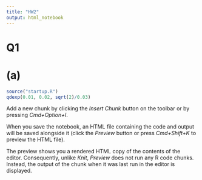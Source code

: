 ```yaml
---
title: "HW2"
output: html_notebook
---
```


# Q1
# (a)
```r
source("startup.R")
qdexp(0.01, 0.02, sqrt(2)/0.03)
```

Add a new chunk by clicking the *Insert Chunk* button on the toolbar or by pressing *Cmd+Option+I*.

When you save the notebook, an HTML file containing the code and output will be saved alongside it (click the *Preview* button or press *Cmd+Shift+K* to preview the HTML file). 

The preview shows you a rendered HTML copy of the contents of the editor. Consequently, unlike *Knit*, *Preview* does not run any R code chunks. Instead, the output of the chunk when it was last run in the editor is displayed.

